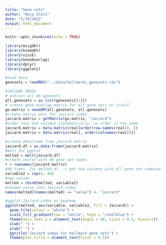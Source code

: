 ```yaml
---
title: "Gene sets"
author: "Maja Glotz"
date: "5/16/2022"
output: html_document
---
```


```r
knitr::opts_chunk$set(echo = TRUE)
```

```r
library(msigdbr)
library(biomaRt)
library(vissE)
library(GeneOverlap)
library(dplyr)
library(ggplot2)
```

```r
#load data
genesets = readRDS("../data/hallmarks_genesets.rds")
```


```r
#JACCARD INDEX
# extract all 46 genesets
all.genesets = as.list(genesets[[1]])
# create gene overlap matrix for all gene sets on itself
go.matrix = newGOM(all.genesets, all.genesets)
#create matrix only for jaccard index
jaccard.matrix = getMatrix(go.matrix, "Jaccard")
#order rows and columns alphabetically, so order is the same
jaccard.matrix = data.matrix(real[order(row.names(real)), ])
jaccard.matrix = data.matrix(real[, order(colnames(real))])

#create dataframe from jaccard matrix
jaccard.df = as.data.frame(jaccard.matrix)
#melt for ggplot
melted = melt(jaccard.df)
#create vector with 46 gene set names
r = rownames(jaccard.matrix)
#46 times, for melted df --> get two columns with all gene set combinations
variable2 = rep(r, 46)
#new column
melted = cbind(melted, variable2)
#rename value into Jaccard index
names(melted)[names(melted) == "value"] <- "Jaccard"

#ggplot Jaccard index as heatmap
ggplot(melted, aes(variable, variable2, fill = Jaccard)) + 
  geom_tile(colour = "white") +
  scale_fill_gradient(low = "white", high = "steelblue") +
  theme(axis.text.x = element_text(angle = 90, vjust = 0.5, hjust=1)) +
  xlab(" ") +
  ylab(" ") +
  ggtitle("Jaccard index for hallmark gene sets") +
  theme(plot.title = element_text(hjust = 0.5))

```

